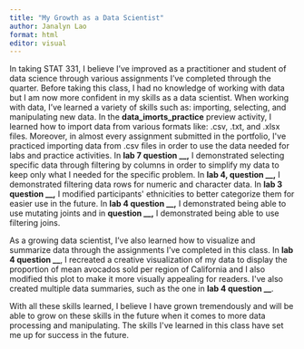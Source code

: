 ```yaml
---
title: "My Growth as a Data Scientist"
author: Janalyn Lao
format: html
editor: visual
---
```


In taking STAT 331, I believe I've improved as a practitioner and student of data science through various assignments I've completed through the quarter. Before taking this class, I had no knowledge of working with data but I am now more confident in my skills as a data scientist. When working with data, I've learned a variety of skills such as: importing, selecting, and manipulating new data. In the **data_imorts_practice** preview activity, I learned how to import data from various formats like: .csv, .txt, and .xlsx files. Moreover, in almost every assignment submitted in the portfolio, I\'ve practiced importing data from .csv files in order to use the data needed for labs and practice activities. In **lab 7 question \_\_,** I demonstrated selecting specific data through filtering by columns in order to simplify my data to keep only what I needed for the specific problem. In **lab 4, question \_\_,** I demonstrated filtering data rows for numeric and character data. In **lab 3 question \_\_,** I modified participants\' ethnicities to better categorize them for easier use in the future. In **lab 4 question \_\_,** I demonstrated being able to use mutating joints and in **question \_\_,** I demonstrated being able to use filtering joins.

As a growing data scientist, I've also learned how to visualize and summarize data through the assignments I've completed in this class. In **lab 4 question \_\_**, I recreated a creative visualization of my data to display the proportion of mean avocados sold per region of California and I also modified this plot to make it more visually appealing for readers. I\'ve also created multiple data summaries, such as the one in **lab 4 question \_\_**.

With all these skills learned, I believe I have grown tremendously and will be able to grow on these skills in the future when it comes to more data processing and manipulating. The skills I\'ve learned in this class have set me up for success in the future.
